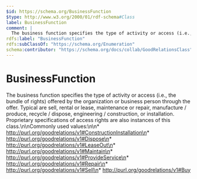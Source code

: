 ```yaml
---
$id: https://schema.org/BusinessFunction
$type: http://www.w3.org/2000/01/rdf-schema#Class
label: BusinessFunction
comment: |
  The business function specifies the type of activity or access (i.e., the bundle of rights) offered by the organization or business person through the offer. Typical are sell, rental or lease, maintenance or repair, manufacture / produce, recycle / dispose, engineering / construction, or installation. Proprietary specifications of access rights are also instances of this class.\n\nCommonly used values:\n\n* http://purl.org/goodrelations/v1#ConstructionInstallation\n* http://purl.org/goodrelations/v1#Dispose\n* http://purl.org/goodrelations/v1#LeaseOut\n* http://purl.org/goodrelations/v1#Maintain\n* http://purl.org/goodrelations/v1#ProvideService\n* http://purl.org/goodrelations/v1#Repair\n* http://purl.org/goodrelations/v1#Sell\n* http://purl.org/goodrelations/v1#Buy
rdfs:label: "BusinessFunction"
rdfs:subClassOf: "https://schema.org/Enumeration"
schema:contributor: "https://schema.org/docs/collab/GoodRelationsClass"
---
```


# BusinessFunction

The business function specifies the type of activity or access (i.e., the bundle of rights) offered by the organization or business person through the offer. Typical are sell, rental or lease, maintenance or repair, manufacture / produce, recycle / dispose, engineering / construction, or installation. Proprietary specifications of access rights are also instances of this class.\n\nCommonly used values:\n\n* http://purl.org/goodrelations/v1#ConstructionInstallation\n* http://purl.org/goodrelations/v1#Dispose\n* http://purl.org/goodrelations/v1#LeaseOut\n* http://purl.org/goodrelations/v1#Maintain\n* http://purl.org/goodrelations/v1#ProvideService\n* http://purl.org/goodrelations/v1#Repair\n* http://purl.org/goodrelations/v1#Sell\n* http://purl.org/goodrelations/v1#Buy

